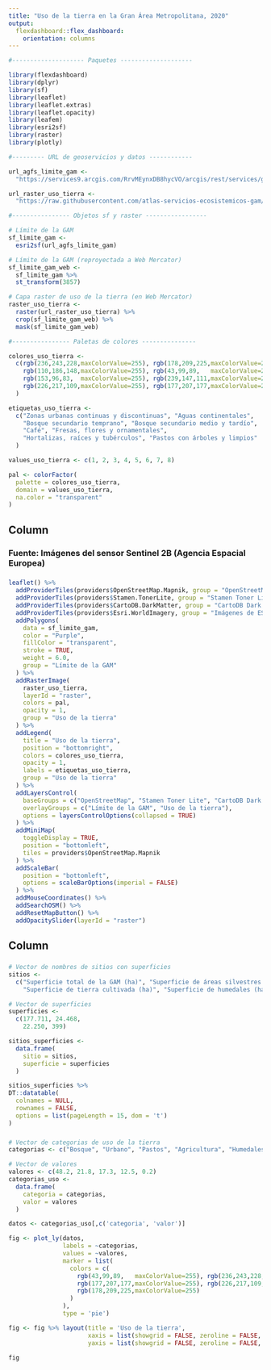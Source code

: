```yaml
---
title: "Uso de la tierra en la Gran Área Metropolitana, 2020"
output: 
  flexdashboard::flex_dashboard:
    orientation: columns
---
```


```r
#-------------------- Paquetes --------------------

library(flexdashboard)
library(dplyr)
library(sf)
library(leaflet)
library(leaflet.extras)
library(leaflet.opacity)
library(leafem)
library(esri2sf)
library(raster)
library(plotly)

#--------- URL de geoservicios y datos ------------

url_agfs_limite_gam <-
  "https://services9.arcgis.com/RrvMEynxDB8hycVO/arcgis/rest/services/gam_limite_gam/FeatureServer/0"

url_raster_uso_tierra <-
  "https://raw.githubusercontent.com/atlas-servicios-ecosistemicos-gam/datos-uso-tierra/master/gam/USO_COBERTURA_GAM_WEB.tif"

#---------------- Objetos sf y raster -----------------

# Límite de la GAM
sf_limite_gam <- 
  esri2sf(url_agfs_limite_gam)

# Límite de la GAM (reproyectada a Web Mercator)
sf_limite_gam_web <- 
  sf_limite_gam %>%
  st_transform(3857)

# Capa raster de uso de la tierra (en Web Mercator)
raster_uso_tierra <-
  raster(url_raster_uso_tierra) %>%
  crop(sf_limite_gam_web) %>%
  mask(sf_limite_gam_web)

#---------------- Paletas de colores ---------------

colores_uso_tierra <- 
  c(rgb(236,243,228,maxColorValue=255), rgb(178,209,225,maxColorValue=255), 
    rgb(110,186,148,maxColorValue=255), rgb(43,99,89,   maxColorValue=255),
    rgb(153,96,83,  maxColorValue=255), rgb(239,147,111,maxColorValue=255),
    rgb(226,217,109,maxColorValue=255), rgb(177,207,177,maxColorValue=255)
  )

etiquetas_uso_tierra <- 
  c("Zonas urbanas continuas y discontinuas", "Aguas continentales", 
    "Bosque secundario temprano", "Bosque secundario medio y tardío",
    "Café", "Fresas, flores y ornamentales", 
    "Hortalizas, raíces y tubérculos", "Pastos con árboles y limpios"
  )

values_uso_tierra <- c(1, 2, 3, 4, 5, 6, 7, 8)

pal <- colorFactor(
  palette = colores_uso_tierra, 
  domain = values_uso_tierra,
  na.color = "transparent"
)

```

Column {data-width=500}
-----------------------------------------------------------------------

### **Fuente: Imágenes del sensor Sentinel 2B (Agencia Espacial Europea)** {data-height=10}

### {data-height=990}
```r

leaflet() %>%
  addProviderTiles(providers$OpenStreetMap.Mapnik, group = "OpenStreetMap") %>%
  addProviderTiles(providers$Stamen.TonerLite, group = "Stamen Toner Lite") %>%
  addProviderTiles(providers$CartoDB.DarkMatter, group = "CartoDB Dark Matter") %>%
  addProviderTiles(providers$Esri.WorldImagery, group = "Imágenes de ESRI") %>%
  addPolygons(
    data = sf_limite_gam,
    color = "Purple",
    fillColor = "transparent",
    stroke = TRUE,
    weight = 6.0,
    group = "Límite de la GAM"
  ) %>%
  addRasterImage(
    raster_uso_tierra, 
    layerId = "raster",
    colors = pal, 
    opacity = 1,
    group = "Uso de la tierra"
  ) %>%
  addLegend(
    title = "Uso de la tierra", 
    position = "bottomright",
    colors = colores_uso_tierra, 
    opacity = 1,
    labels = etiquetas_uso_tierra,
    group = "Uso de la tierra"
  ) %>%
  addLayersControl(
    baseGroups = c("OpenStreetMap", "Stamen Toner Lite", "CartoDB Dark Matter", "Imágenes de ESRI"),
    overlayGroups = c("Límite de la GAM", "Uso de la tierra"),
    options = layersControlOptions(collapsed = TRUE)    
  ) %>%  
  addMiniMap(
    toggleDisplay = TRUE,
    position = "bottomleft",
    tiles = providers$OpenStreetMap.Mapnik
  ) %>%
  addScaleBar(
    position = "bottomleft",
    options = scaleBarOptions(imperial = FALSE)
  ) %>%
  addMouseCoordinates() %>%
  addSearchOSM() %>%
  addResetMapButton() %>%
  addOpacitySlider(layerId = "raster")

```

Column {data-width=300}
-----------------------------------------------------------------------

### {data-height=300}
```r

# Vector de nombres de sitios con superficies
sitios <- 
  c("Superficie total de la GAM (ha)", "Superficie de áreas silvestres protegidas (ASP) (ha)", 
    "Superficie de tierra cultivada (ha)", "Superficie de humedales (ha)")

# Vector de superficies
superficies <- 
  c(177.711, 24.468, 
    22.250, 399)

sitios_superficies <- 
  data.frame(
    sitio = sitios, 
    superficie = superficies
  )

sitios_superficies %>%
DT::datatable(
  colnames = NULL,
  rownames = FALSE,
  options = list(pageLength = 15, dom = 't')
)
```

### {data-height=700}
```r

# Vector de categorias de uso de la tierra
categorias <- c("Bosque", "Urbano", "Pastos", "Agricultura", "Humedales")

# Vector de valores
valores <- c(48.2, 21.8, 17.3, 12.5, 0.2)
categorias_uso <- 
  data.frame(
    categoria = categorias, 
    valor = valores
  )

datos <- categorias_uso[,c('categoria', 'valor')]

fig <- plot_ly(datos, 
               labels = ~categorias, 
               values = ~valores, 
               marker = list(
                 colors = c(
                   rgb(43,99,89,   maxColorValue=255), rgb(236,243,228,maxColorValue=255),
                   rgb(177,207,177,maxColorValue=255), rgb(226,217,109,maxColorValue=255),
                   rgb(178,209,225,maxColorValue=255)
                 )
               ),
               type = 'pie')

fig <- fig %>% layout(title = 'Uso de la tierra',
                      xaxis = list(showgrid = FALSE, zeroline = FALSE, showticklabels = FALSE),
                      yaxis = list(showgrid = FALSE, zeroline = FALSE, showticklabels = FALSE))

fig
```


